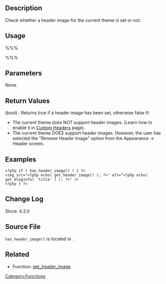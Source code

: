 {{Languages|
{{en|Function Reference/has_header_image}}
{{it|Riferimento funzioni/has_header_image}}
}}

== Description ==
Check whether a header image for the current theme is set or not.

== Usage ==
%%%<?php has_header_image() ?>%%%

== Parameters ==
None.

== Return Values ==
; (bool) : Returns true if a header image has been set, otherwise false if:

* The current theme does NOT support header images. (Learn how to enable it in [[Custom Headers]] page).
* The current theme DOES support header images. However, the user has selected the "Remove Header Image" option from the Appearance -> Header screen.

== Examples ==
<!-- Need creative examples. Feel free to link to external examples. -->
<pre><?php if ( has_header_image() ) { ?>
<img src="<?php echo( get_header_image() ); ?>" alt="<?php echo( get_bloginfo( 'title' ) ); ?>" />
<?php } ?></pre>

== Change Log ==
Since: 4.2.0

== Source File ==

<tt>has_header_image()</tt> is located in {{Trac|wp-includes/theme.php}}.

== Related ==
<!--
    To Do:
    Need to find related functions.
    Need to create groups of functions and create templates to add them to a page quickly.
    Some functions may be related to many groups of functions.
-->

{{Tag Footer}}

[[Category:Functions]]

*Function: [[get_header_image]]